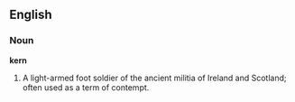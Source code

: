 ==English==

===Noun===

'''kern'''

#A light-armed foot soldier of the ancient militia of Ireland and Scotland;  often used as a term of contempt.